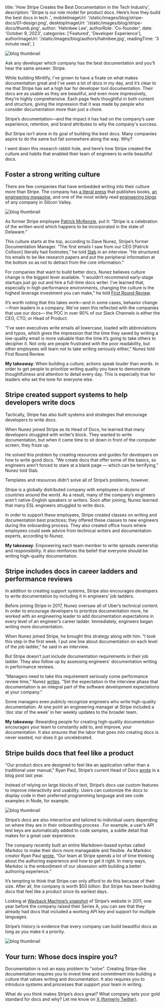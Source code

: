 
  title: 'How Stripe Creates the Best Documentation in the Tech Industry',
  description:
    'Stripe is our role model for product docs. Here’s how they build the best docs in tech .',
  mobileImageUrl: '/static/images/blog/stripe-docs/01-design.png',
  desktopImageUrl: '/static/images/blog/stripe-docs/thumb.png',
  author: 'Hahnbee Lee',
  authorRole: 'Co-founder',
  date: 'October 9, 2023',
  categories: ['Featured', 'Developer Experience'],
  authorImageUrl: '/static/images/blog/authors/hahnbee.jpg',
  readingTime: '3 minute read',
}


<img
  src="/static/images/blog/stripe-docs/01-design.png"
  alt="blog thumbnail"
  className="w-full rounded-md"
/>

Ask any developer which company has the best documentation and you’ll hear the same answer: Stripe.

While building Mintlify, I've grown to have a fixate on what makes documentation great and I've seen a lot of docs in my day, and it’s clear to me that Stripe has set a high bar for developer tool documentation. Their docs are as usable as they are beautiful, and even more impressively, they’re highly comprehensive. Each page feels thoughtful in both content and structure, giving the impression that it was made by people who consider documentation more than just a chore.

Stripe’s documentation—and the impact it has had on the company’s user experience, retention, and brand attributes to why the company's success.

But Stripe isn’t alone in its goal of building the best docs. Many companies aspire to do the same but fail somewhere along the way. Why?

I went down this research rabbit hole, and here’s how Stripe created the culture and habits that enabled their team of engineers to write beautiful docs.

## Foster a strong writing culture

There are few companies that have embedded writing into their culture more than Stripe. The company has [a literal press](https://press.stripe.com/) that publishes books, [an engineering magazine](https://increment.com/), and one of the most widely read [engineering blogs](https://stripe.com/blog) of any company in Silicon Valley.

<img
  src="/static/images/blog/stripe-docs/twitter.png"
  alt="blog thumbnail"
  className="w-full rounded-md"
/>

As former Stripe employee [Patrick McKenzie](https://www.kalzumeus.com/2019/3/18/two-years-at-stripe/), put it: “Stripe is a celebration of the written word which happens to be incorporated in the state of Delaware.”

This culture starts at the top, according to Dave Nunez, Stripe’s former Documentation Manager. “The first emails I saw from our CEO [Patrick Collison] literally had footnotes,” he told [Slab](https://slab.com/blog/stripe-writing-culture/) in an interview. “He structured his emails to be like research papers and put the peripheral information at the bottom so as not to detract from the core information.”

For companies that want to build better docs, Nunez believes culture change is the biggest lever available. “I wouldn’t recommend early-stage startups just go out and hire a full-time docs writer. I’ve learned that, especially in high-performance environments, changing the culture is the highest leverage investment you can make,” he told [First Round Review](https://review.firstround.com/investing-in-internal-documentation-a-brick-by-brick-guide-for-startups).

It’s worth noting that this takes work—and in some cases, behavior change—from leaders in a company. We've seen this reflected with the companies that use our docs— the POC in over 90% of our Slack Channels is either the CEO, CTO, or Head of Product. 

“I’ve seen executives write emails all lowercase, loaded with abbreviations and typos, which gives the impression that the time they saved by writing a low-quality email is more valuable than the time it’s going to take others to decipher it. Not only are people frustrated with the poor readability, but other employees will learn not to take writing seriously either,” Nunez told First Round Review.

**My takeaway**: When building a culture, actions speak louder than words. In order to get people to prioritize writing quality you have to demonstrate thoughtfulness and attention to detail every day. This is especially true for leaders who set the tone for everyone else.

## Stripe created support systems to help developers write docs

Tactically, Stripe has also built systems and strategies that encourage developers to write docs.

When Nunez joined Stripe as its Head of Docs, he learned that many developers struggled with writer’s block. They wanted to write documentation, but when it came time to sit down in front of the computer screen, they froze up.

He solved this problem by creating resources and guides for developers on how to write good docs. “We create docs that offer some of the basics, so engineers aren’t forced to stare at a blank page — which can be terrifying,” Nunez told Slab.

Templates and resources didn’t solve all of Stripe’s problems, however.

Stripe is a globally distributed company with employees in dozens of countries around the world. As a result, many of the company’s engineers aren’t native-English speakers or writers. Soon after joining, Nunez learned that many ESL engineers struggled to write docs.

In order to support these employees, Stripe created classes on writing and documentation best practices; they offered these classes to new engineers during the onboarding process. They also created office hours where employees could seek advice from technical writers and documentation experts, according to Nunez.

**My takeaway**: Empowering each team member to write spreads ownership and responsibility. It also reinforces the belief that everyone should be writing high-quality documentation.

## Stripe includes docs in career ladders and performance reviews

In addition to creating support systems, Stripe also encourages developers to write documentation by including it in engineers’ job ladders.

Before joining Stripe in 2017, Nunez oversaw all of Uber’s technical content. In order to encourage developers to prioritize documentation more, he worked with an engineering leader to add documentation expectations in every level of an engineer’s career ladder. Immediately, engineers began writing more documentation.

When Nunez joined Stripe, he brought this strategy along with him. “I took this step in the first week. I put one line about documentation on each level of the job ladder,” he said in an interview.

But Stripe doesn’t just include documentation requirements in their job ladder. They also follow up by assessing engineers' documentation writing in performance reviews.

“Managers need to take this requirement seriously come performance review time,” Nunez [writes](https://increment.com/documentation/why-investing-in-internal-docs-is-worth-it/). “Set the expectation in the interview phase that documentation is an integral part of the software development expectations at your company.”

Some managers even publicly recognize engineers who write high-quality documentation. At one point an engineering manager at Stripe included a ‘doc star of the week’ in her weekly updates to the broader team.

**My takeaway**: Rewarding people for creating high-quality documentation encourages your team to constantly add to, and improve, your documentation. It also ensures that the labor that goes into creating docs is never wasted, nor does it go uncelebrated.

## Stripe builds docs that feel like a product

“Our product docs are designed to feel like an application rather than a traditional user manual," Ryan Paul, Stripe’s current Head of Docs [wrote](https://stripe.com/blog/markdoc) in a blog post last year.

Instead of relying on large blocks of text, Stripe’s docs use custom features to improve interactivity and usability. Users can customize the docs to display code in their preferred programming language and see code examples in Node, for example.

<img
  src="/static/images/blog/stripe-docs/stripe-docs-node.png"
  alt="blog thumbnail"
  className="w-full rounded-md"
/>

Stripe’s docs are also interactive and tailored to individual users depending on where they are in their onboarding process . For example, a user’s API test keys are automatically added to code samples, a subtle detail that makes for a great user experience.

The company recently built an entire Markdown-based syntax called Markdoc to make their docs more manageable and flexible. As Markdoc creator Ryan Paul [wrote](https://stripe.com/blog/markdoc), “Our team at Stripe spends a lot of time thinking about the authoring experience and how to get it right. In many ways, Markdoc is the embodiment of our obsession with building a better authoring experience.”

It’s tempting to think that Stripe can only afford to do this because of their size. After all, the company is worth $50 billion. But Stripe has been building docs that feel like a product since its earliest days.

Looking at [Wayback Machine’s snapshot](https://web.archive.org/web/20111122032114/https://stripe.com/) of Stripe’s website in 2011, one year before the company raised their Series A, you can see that they already had docs that included a working API key and support for multiple languages.

Stripe’s history is evidence that every company can build beautiful docs as long as you make it a priority.

<img
  src="/static/images/blog/stripe-docs/stripe-docs-api.png"
  alt="blog thumbnail"
  className="w-full rounded-md"
/>

## Your turn: Whose docs inspire you?

Documentation is not an easy problem to "solve". Creating Stripe-like documentation requires you to invest time and commitment into building a culture that values writing and documentation. It also requires you to introduce systems and processes that support your team in writing.

What do you think makes Stripe’s docs great? What company sets your gold standard for docs and why? Let me know on [X (formerly Twitter)](https://twitter.com/hahnbeeIee).
